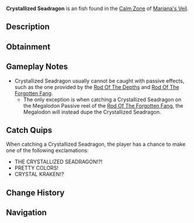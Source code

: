 {{FishInfobox
|image          = Crystallized Seadragon.png
|rarity         = Exotic
|sea            = First Sea
|location       = [[Calm Zone]]
|sublocation    = 
|sources        = Fishing Rod
|nopassive      = 1
|radar_location = 
|prog_speed     = -95
|xp             = 40000
|weather        = Windy
|time           = 
|season         = Spring
|bait           = Shark Head
|base_weight    = 120000
|base_value     = 35000
|weight_range   = 70000
|base_chance    = 0.1
|base_resil     = 1
}}
'''Crystallized Seadragon''' is an {{Rarity|Exotic}} fish found in the [[Calm Zone]] of [[Mariana's Veil]].

== Description ==
{{Description|A majestic, dragon-like creature with crystal scales that shimmer in the light. It is said to be the guardian of the Calm Zone.|Bestiary Entry}}

== Obtainment ==
{{Description|Appears during the calmest days, when the wind is strong.|Bestiary Hint}}
{{Fish Availability|
Mariana's Veil/Calm Zone
|top_rods      = 
Great Rod of Oscar\8002.17\23445.31;
Challenger's Rod\7978\23577.9;
Tempest Rod\7673\21857.05;
Astralhook Rod\7522.05\21247.21;
Summit Rod\5317.31\15860.65;
Celestial Rod\1714.1\5062.38;
Ice Warpers Rod\366.96\1083.78;
Merchant Rod\-6.83\-17.43;
Krampus's Rod\-3.7\-9.44;
Steady Rod\-0.13\-0.34;
Seraphic Rod\5267.15\14990.89;
Ethereal Prism Rod\4032.11\11136;
Rod Of The Forgotten Fang\2246.74\6238.12;
No-Life Rod\1742.31\5046.74;
Rod Of The Exalted One\386.22\1050.4;
Avalanche Rod\-2.96\-7.54;
Zeus Rod\-5.49\-14.01
|recommended   = Challenger's Rod
}}

== Gameplay Notes ==
* Crystallized Seadragon usually cannot be caught with passive effects, such as the one provided by the [[Rod Of The Depths]] and [[Rod Of The Forgotten Fang]].
** The only exception is when catching a Crystallized Seadragon on the Megalodon Passive reel of the [[Rod Of The Forgotten Fang]], the Megalodon will instead dupe the Crystallized Seadragon.

== Catch Quips ==
When catching a Crystallized Seadragon, the player has a chance to make one of the following exclamations:
* THE CRYSTALLIZED SEADRAGON!?!
* PRETTY COLORS!
* CRYSTAL KRAKEN!?

== Change History ==
{{Change History|{{subst:Current Version}}}}

== Navigation ==
{{Fish Navbox|Calm Zone}}